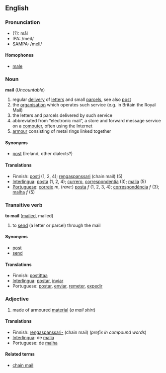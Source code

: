 ==English==

=== Pronunciation ===
*(?): māl
*IPA: /meɪl/
*SAMPA: /meIl/

====Homophones====
*[[male]]

=== Noun ===
'''mail''' (''Uncountable'')

# regular [[delivery]] of [[letter]]s and small [[parcel]]s, see also [[post]]
# the [[organisation]] which operates such service (e.g. in Britain the Royal Mail)
# the letters and parcels delivered by such service
# abbreviated from “electronic mail”, a store and forward message service on a [[computer]], often using the Internet
# [[armour]] consisting of metal rings linked together

==== Synonyms ====
*[[post]] (Ireland, other dialects?)

==== Translations ====
*Finnish: [[posti]] (1, 2, 4); [[rengaspanssari]] (chain mail) (5)
*[[Interlingua]]: [[posta]] (1, 2, 4); [[currero]], [[correspondentia]] (3); [[malia]] (5)
*[[Portuguese]]: [[correio]] ''m'', (''rare:'') [[posta]] ''f'' (1, 2, 3, 4); [[correspondência]] ''f'' (3); [[malha]] ''f'' (5)

=== Transitive verb ===
'''to mail''' ([[mailed]], mailed)

# to [[send]] (a letter or parcel) through the mail

==== Synonyms ====
*[[post]]
*[[send]]

==== Translations ====
*Finnish: [[postittaa]]
*[[Interlingua]]: [[postar]], [[inviar]]
*Portuguese: [[postar]], [[enviar]], [[remeter]], [[expedir]]

=== Adjective ===

# made of armoured [[material]] (''a mail shirt'')

====Translations====
*Finnish: [[rengaspanssari-]] (chain mail) (''prefix in compound words'')
*[[Interlingua]]: de [[malia]]
*Portuguese: de [[malha]]

====Related terms====
*[[chain mail]]